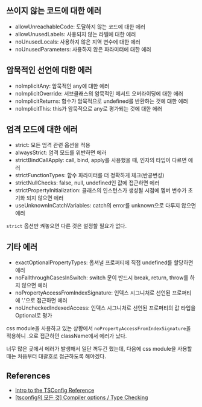 ## 쓰이지 않는 코드에 대한 에러

- allowUnreachableCode: 도달하지 않는 코드에 대한 에러
- allowUnusedLabels: 사용되지 않는 라벨에 대한 에러
- noUnusedLocals: 사용하지 않은 지역 변수에 대한 에러
- noUnusedParameters: 사용하지 않은 파라미터에 대한 에러

## 암묵적인 선언에 대한 에러

- noImplicitAny: 암묵적인 any에 대한 에러
- noImplicitOverride: 서브클래스의 암묵적인 메서드 오버라이딩에 대한 에러
- noImplicitReturns: 함수가 암묵적으로 undefined를 반환하는 것에 대한 에러
- noImplicitThis: this가 암묵적으로 any로 평가되는 것에 대한 에러

## 엄격 모드에 대한 에러

- strict: 모든 엄격 관련 옵션을 적용
- alwaysStrict: 엄격 모드를 위반하면 에러
- strictBindCallApply: call, bind, apply를 사용했을 때, 인자의 타입이 다르면 에러
- strictFunctionTypes: 함수 파라미터를 더 정확하게 체크(반공변성)
- strictNullChecks: false, null, undefined인 값에 접근하면 에러
- strictPropertyInitialization: 클래스의 인스턴스가 생성될 시점에 멤버 변수가 초기화 되지 않으면 에러
- useUnknownInCatchVariables: catch의 error를 unknown으로 다루지 않으면 에러

`strict` 옵션만 켜놓으면 다른 것은 설정할 필요가 없다.

## 기타 에러

- exactOptionalPropertyTypes: 옵셔널 프로퍼티에 직접 undefined를 할당하면 에러
- noFallthroughCasesInSwitch: switch 문이 반드시 break, return, throw를 하지 않으면 에러
- noPropertyAccessFromIndexSignature: 인덱스 시그니처로 선언된 프로퍼티에 '.'으로 접근하면 에러
- noUncheckedIndexedAccess: 인덱스 시그니처로 선언된 프로퍼티의 값 타입을 Optional로 평가

css module을 사용하고 있는 상황에서 `noPropertyAccessFromIndexSignature`을 적용하니 .으로 접근하던 className에서 에러가 났다.

너무 많은 곳에서 에러가 발생해서 일단 꺼두긴 했는데, 다음에 css module을 사용할 때는 처음부터 대괄호로 접근하도록 해야겠다.

## References

- [Intro to the TSConfig Reference
  ](https://www.typescriptlang.org/tsconfig)
- [[tsconfig의 모든 것] Compiler options / Type Checking](https://evan-moon.github.io/2021/08/08/tsconfig-compiler-options-type-check/)
